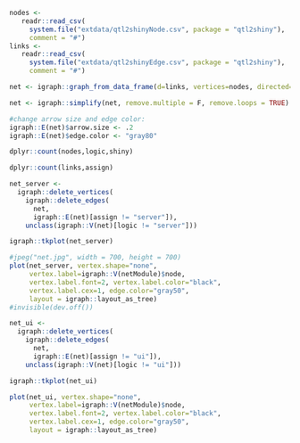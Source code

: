 ```r
nodes <- 
   readr::read_csv(
     system.file("extdata/qtl2shinyNode.csv", package = "qtl2shiny"),
     comment = "#")
links <- 
   readr::read_csv(
     system.file("extdata/qtl2shinyEdge.csv", package = "qtl2shiny"),
     comment = "#")
```

```r
net <- igraph::graph_from_data_frame(d=links, vertices=nodes, directed=TRUE)
```

```r
net <- igraph::simplify(net, remove.multiple = F, remove.loops = TRUE) 
```

```r
#change arrow size and edge color:
igraph::E(net)$arrow.size <- .2
igraph::E(net)$edge.color <- "gray80"
```

```r
dplyr::count(nodes,logic,shiny)
```

```r
dplyr::count(links,assign)
```

```r
net_server <-
  igraph::delete_vertices(
    igraph::delete_edges(
      net,
      igraph::E(net)[assign != "server"]),
    unclass(igraph::V(net)[logic != "server"]))
```

```r
igraph::tkplot(net_server)
```

```r
#jpeg("net.jpg", width = 700, height = 700)
plot(net_server, vertex.shape="none", 
     vertex.label=igraph::V(netModule)$node, 
     vertex.label.font=2, vertex.label.color="black",
     vertex.label.cex=1, edge.color="gray50",
     layout = igraph::layout_as_tree)
#invisible(dev.off())
```

```r
net_ui <-
  igraph::delete_vertices(
    igraph::delete_edges(
      net,
      igraph::E(net)[assign != "ui"]),
    unclass(igraph::V(net)[logic != "ui"]))
```

```r
igraph::tkplot(net_ui)
```

```r
plot(net_ui, vertex.shape="none", 
     vertex.label=igraph::V(netModule)$node, 
     vertex.label.font=2, vertex.label.color="black",
     vertex.label.cex=1, edge.color="gray50",
     layout = igraph::layout_as_tree)
```